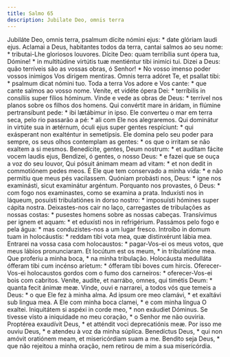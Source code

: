 ```yaml
---
title: Salmo 65
description: Jubilate Deo, omnis terra
---
```


<div class="side-by-side not-content">
  <span>
    Jubiláte Deo, omnis terra, psalmum dícite nómini ejus: * date glóriam laudi
    ejus.
  </span>
  <span>
    Aclamai a Deus, habitantes todos da terra, cantai salmos ao seu nome: *
    tributai-Lhe gloriosos louvores.
  </span>
  <span>
    Dícite Deo: quam terribília sunt ópera tua, Dómine! * in multitúdine
    virtútis tuæ mentiéntur tibi inimíci tui.
  </span>
  <span>
    Dizei a Deus: quão terríveis são as vossas obras, ó Senhor! * No vosso
    imenso poder vossos inimigos Vos dirigem mentiras.
  </span>
  <span>
    Omnis terra adóret Te, et psallat tibi: * psalmum dicat nómini tuo.
  </span>
  <span>
    Toda a terra Vos adore e Vos cante: * que cante salmos ao vosso nome.
  </span>
  <span>
    Veníte, et vidéte ópera Dei: * terríbilis in consíliis super fílios hóminum.
  </span>
  <span>
    Vinde e vede as obras de Deus: * terrível nos planos sobre os filhos dos
    homens.
  </span>
  <span>
    Qui convértit mare in áridam, in flúmine pertransíbunt pede: * ibi lætábimur
    in ipso.
  </span>
  <span>
    Ele converteu o mar em terra seca, pelo rio passarão a pé: * ali com Ele nos
    alegraremos.
  </span>
  <span>
    Qui dominátur in virtúte sua in ætérnum, óculi ejus super gentes respíciunt:
    * qui exásperant non exalténtur in semetípsis.
  </span>
  <span>
    Ele domina pelo seu poder para sempre, os seus olhos contemplam as gentes: *
    os que o irritam se não exaltem a si mesmos.
  </span>
  <span>
    Benedícite, gentes, Deum nostrum: * et audítam fácite vocem laudis ejus,
  </span>
  <span>
    Bendizei, ó gentes, o nosso Deus: * e fazei que se ouça a voz do seu louvor,
  </span>
  <span>
    Qui pósuit ánimam meam ad vitam: * et non dedit in commotiónem pedes meos.
  </span>
  <span>
    É Ele que tem conservado a minha vida: * e não permitiu que meus pés
    vacilassem.
  </span>
  <span>
    Quóniam probásti nos, Deus: * igne nos examinásti, sicut examinátur
    argéntum.
  </span>
  <span>
    Porquanto nos provastes, ó Deus: * com fogo nos examinastes, como se examina
    a prata.
  </span>
  <span>
    Induxísti nos in láqueum, posuísti tribulatiónes in dorso nostro: *
    imposuísti hómines super cápita nostra.
  </span>
  <span>
    Deixastes-nos cair no laço, carregastes de tribulações as nossas costas: *
    pusestes homens sobre as nossas cabeças.
  </span>
  <span>Transívimus per ignem et aquam: * et eduxísti nos in refrigérium.</span>
  <span>
    Passámos pelo fogo e pela água: * mas conduzistes-nos a um lugar fresco.
  </span>
  <span>
    Introíbo in domum tuam in holocáustis: * reddam tibi vota mea, quæ
    distinxérunt lábia mea.
  </span>
  <span>
    Entrarei na vossa casa com holocaustos: * pagar-Vos-ei os meus votos, que
    meus lábios pronunciaram.
  </span>
  <span>Et locútum est os meum, * in tribulatióne mea.</span>
  <span>Que proferiu a minha boca, * na minha tribulação.</span>
  <span>
    Holocáusta medulláta ófferam tibi cum incénso aríetum: * ófferam tibi boves
    cum hircis.
  </span>
  <span>
    Oferecer-Vos-ei holocaustos gordos com o fumo dos carneiros: *
    oferecer-Vos-ei bois com cabritos.
  </span>
  <span>
    Veníte, audíte, et narrábo, omnes, qui timétis Deum: * quanta fecit ánimæ
    meæ.
  </span>
  <span>
    Vinde, ouvi e narrarei, a todos vós que temeis a Deus: * o que Ele fez à
    minha alma.
  </span>
  <span>Ad ipsum ore meo clamávi, * et exaltávi sub lingua mea.</span>
  <span>A Ele com minha boca clamei, * e com minha língua O exaltei.</span>
  <span>Iniquitátem si aspéxi in corde meo, * non exáudiet Dóminus.</span>
  <span>
    Se tivesse visto a iniquidade no meu coração, * o Senhor me não ouviria.
  </span>
  <span>Proptérea exaudívit Deus, * et atténdit voci deprecatiónis meæ.</span>
  <span>Por isso me ouviu Deus, * e atendeu à voz da minha súplica.</span>
  <span>
    Benedíctus Deus, * qui non amóvit oratiónem meam, et misericórdiam suam a
    me.
  </span>
  <span>
    Bendito seja Deus, * que não rejeitou a minha oração, nem retirou de mim a
    sua misericórdia.
  </span>
</div>

